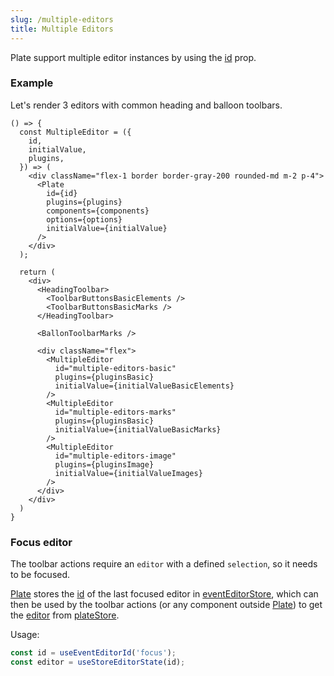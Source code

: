 ```yaml
---
slug: /multiple-editors
title: Multiple Editors
---
```


Plate support multiple editor instances by using the [id](Plate#id) prop.

### Example

Let's render 3 editors with common heading and balloon toolbars.

```tsx live
() => {
  const MultipleEditor = ({
    id,
    initialValue,
    plugins,
  }) => (
    <div className="flex-1 border border-gray-200 rounded-md m-2 p-4">
      <Plate
        id={id}
        plugins={plugins}
        components={components}
        options={options}
        initialValue={initialValue}
      />
    </div>
  );

  return (
    <div>
      <HeadingToolbar>
        <ToolbarButtonsBasicElements />
        <ToolbarButtonsBasicMarks />
      </HeadingToolbar>

      <BallonToolbarMarks />

      <div className="flex">
        <MultipleEditor
          id="multiple-editors-basic"
          plugins={pluginsBasic}
          initialValue={initialValueBasicElements}
        />
        <MultipleEditor
          id="multiple-editors-marks"
          plugins={pluginsBasic}
          initialValue={initialValueBasicMarks}
        />
        <MultipleEditor
          id="multiple-editors-image"
          plugins={pluginsImage}
          initialValue={initialValueImages}
        />
      </div>
    </div>
  )
}
```

### Focus editor

The toolbar actions require an `editor` with a defined `selection`, so it needs to be focused.

[Plate](Plate) stores the [id](Plate#id) of the last focused editor in [eventEditorStore](store#event-editor-store),
which can then be used by the toolbar actions (or any component outside [Plate](Plate))
to get the [editor](store#editor) from [plateStore](store#plate-store).


Usage:

```ts
const id = useEventEditorId('focus');
const editor = useStoreEditorState(id);
```